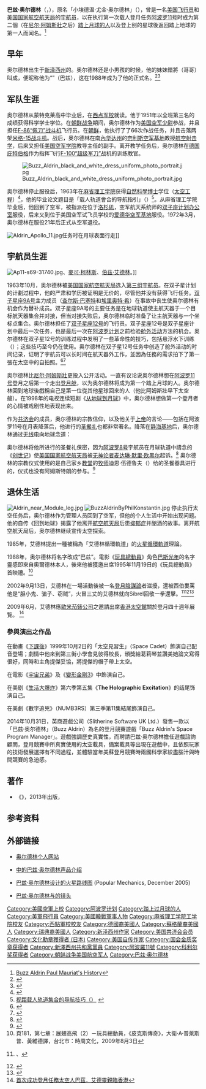 <!--{{Link style|time=2015-12-13T13:26:28+00:00}}-->
{{noteTA
| T = zh-cn:巴兹·奥尔德林;zh-hk:巴茲·艾德靈;zh-tw:伯茲·艾德林;
| G1 = US
| 1 = zh-cn:巴兹·奥尔德林;zh-hk:巴茲·艾德靈;zh-tw:伯茲·艾德林;
| 2 = zh-cn:奥尔德林;zh-hk:艾德靈;zh-tw:艾德林;
| 3 = zh-cn:埃德温;zh-hk:艾德溫;zh-tw:愛德溫;
| 4 = zh-cn:尼尔·阿姆斯特朗; zh-hk:尼爾·岩士唐; zh-tw:尼爾·阿姆斯壯;
| 5 = zh-cn:阿姆斯特朗; zh-hk:岩士唐; zh-tw:阿姆斯壯;
}}
{{宇航员信息框
| 姓名                  =-{zh-cn:巴兹·奥尔德林;zh-hk:巴茲·艾德靈;zh-tw:伯茲·艾德林;}-
| 照片                  =Aldrin.jpg
| 标题                  =美国国家航空航天局宇航员
| 国籍                  ={{USA}}
| 状态                  =已退役
| 出生日期          ={{Birth date and age|1930|01|20}}
| 死亡日期          ={{Death date and age|2021|04|28}}
| 出生地点          =[[File:US_flag_48_stars.svg|25px]] [[美国|美国]][[新泽西州|新泽西州]][[蒙特克莱尔|蒙特克莱尔]]
| 之前职业          =[[战斗机飞行员|战斗机飞行员]]
| 军阶                  =[[上校|上校]]（[[美国空军|美国空军]]）
| 选择                  =[[第三组宇航员|第三组宇航员]]
| 太空时间          =12天1小时52分钟
| 任务                  =[[双子星座12号|双子星座12号]]、[[阿波罗11号|阿波罗11号]]
| 任务徽章          =[[File:Gemini_12_insignia.png|30px]]<br/>[[File:Apollo_11_insignia.png|30px]]
| 退役日期          =1972年3月
| signature     = Buzz Aldrin Autograph.svg
}}

'''巴兹·奥尔德林 '''（{{lang-en|Buzz Aldrin}}，{{bd|1930年|1月20日|catIdx=A}}），原名「小埃德温·尤金·奥尔德林」（{{lang|en|Edwin Eugene Aldrin, Jr.}}），曾是一名[[美国|美国]][[飞行员|飞行员]]和[[美国国家航空航天局|美国国家航空航天局]]的[[宇航员|宇航员]]，以在执行第一次载人登月任务[[阿波罗11号|阿波罗11号]]时成为第二個（在[[尼尔·阿姆斯壯|尼尔·阿姆斯壯]]之后）[[阿波罗宇航员列表#曾登月的宇航员|踏上月球的人]]以及登上别的星球後返回踏上地球的第一人而闻名。<ref>[https://web.archive.org/web/20170114000333/http://www.et97.com/view/889909.htm Buzz Aldrin Paul Mauriat's History]</ref>

== 早年 ==
奥尔德林出生于[[新泽西州|新泽西州]]的{{lang|en|Glen Ridge}}。奥尔德林还是小男孩的时候，他的妹妹錯將{{lang|en|brother}}（哥哥）叫成{{lang|en|buzzer}}，便昵称他为“{{lang|en|Buzz}}”（巴兹），这在1988年成为了他的正式名。<ref>{{Cite web |url=http://www.buzzaldrin.com/about/faq/ |title=Who is the astronaut in the famous visor shot |access-date=2006-06-27 |archive-date=2008-10-15 |archive-url=https://web.archive.org/web/20081015054041/http://www.buzzaldrin.com/about/faq/ |dead-url=no }}</ref><ref name="Chaikin">{{cite book|last=Chaikin|first=Andrew|authorlink=Andrew Chaikin|title=A Man on the Moon|url=https://archive.org/details/manonmoonvoyages0000chai_j2v4|year=2007|publisher=Penguin|page=[https://archive.org/details/manonmoonvoyages0000chai_j2v4/page/585 585]|isbn=014311235X|language=en}}</ref>

== 军队生涯 ==
奥尔德林从蒙特克莱高中毕业后，在[[西点军校|西点军校]]就读。他于1951年以全班第三名的成绩获得科学学士学位。在[[朝鲜战争|朝鲜战争]]期间，奥尔德林作为[[美国空军|美国空军]][[少尉|少尉]]参战，并且担任[[F-86佩刀战斗机|F-86“佩刀”战斗机]]飞行员。在[[朝鲜|朝鲜]]，他执行了了66次作战任务，并且击落两架[[米格-15|米格-15]][[战斗机|战斗机]]。战后，奥尔德林在南[[內华达州|內华达州]]的[[奈利斯空军基地|奈利斯空军基地]]教授[[火炮|航空射击学]]，后来又担任[[美国空军学院|美国空军学院]]教导主任的副手。离开教学任务后，奥尔德林在[[德国|德国]][[庇特伯格|庇特伯格]]作为指挥飞行[[F-100_超级軍刀|F-100“超级军刀”]]战机的训练教官。

[[File:Buzz_Aldrin_black_and_white_dress_uniform_photo_portrait.jpg|thumb]]

奥尔德林停止服役后，1963年在[[麻省理工学院|麻省理工学院]]获得[[自然科學博士|自然科學博士]]学位（[[太空工程|太空工程]]）<ref>{{cite web|url=http://www.jsc.nasa.gov/Bios/htmlbios/aldrin-b.html|title=Astronaut Bio: Buzz Aldrin|work=[[林顿·约翰逊太空中心|Lyndon B. Johnson Space Center]]|publisher=[[美国国家航空航天局|nasa.gov]]|date=JANUARY 1996|language=en|access-date=2016-04-26|archive-date=2016-03-03|archive-url=https://web.archive.org/web/20160303214952/http://www.jsc.nasa.gov/Bios/htmlbios/aldrin-b.html|dead-url=no}}</ref>，他的毕业论文题目是「载人轨道會合的导航指引」（{{lang|en|Line-of-sight guidance techniques for manned orbital rendezvous}}）<ref>[https://dspace.mit.edu/bitstream/1721.1/12652/1/28555330.pdf 视距载人轨道集合的导航技巧（{{lang|en|Line-of-sight guidance techniques for manned orbital rendezvous}}）] {{webarchive|url=https://web.archive.org/web/20060526180856/https://dspace.mit.edu/bitstream/1721.1/12652/1/28555330.pdf |date=2006-05-26 }}</ref>。从麻省理工学院毕业后，他回到了空军，被指派在位于[[洛杉矶|洛杉矶]]，空军航天系统师的[[双子座计划办公室|双子座计划办公室]]服役，后来又到位于美国空军试飞员学校的[[爱德华空军基地|爱德华空军基地]]服役。1972年3月，奥尔德林在服役21年后正式从空军退役。

[[File:Aldrin_Apollo_11.jpg|thumb]]任务时在月球表面行走]]

== 宇航员生涯 ==
[[File:Ap11-s69-31740.jpg|thumb]]、[[麥可·柯林斯|麥可·柯林斯]]、[[伯茲·艾德林|伯茲·艾德林]]。]]

1963年10月，奥尔德林被[[美国国家航空航天局|美国国家航空航天局]]选入[[第三组宇航员|第三组宇航员]]。在双子星计划的计劃过程中，他的严肃和学历被证明是无价的，尽管他并没有获得飞行任务。[[双子星座9A号|双子星座9A号]]主力成员（[[查尔斯·巴塞特|查尔斯·巴塞特]]和[[埃里奥特·希|埃里奥特·希]]）在事故中丧生使奥尔德林有机会作为替补成员。双子星座9A号的主要任务是在地球轨道使主航天器于一个目标航天器集合并对接，但当对接失败后，奥尔德林临时准备了让主航天器与一个坐标点集合。奥尔德林担任了[[双子星座12号|双子星座12号]]的飞行员。双子星座12号是双子星座计划中最后一次任务，也是最后一次在[[阿波罗计划|阿波罗计划]]之前检验[[舱外活动|舱外活动]]方法的机会。奥尔德林在双子星12号的训练过程中发明了一些革命性的技巧，包括悬浮水下训练（{{lang|en|neutrally-buoyant underwater training}}）；这些技巧至今仍在使用。奥尔德林在双子星12号任务中创造了舱外活动的时间记录，证明了宇航员可以长时间在航天器外工作，並因為任務的需求拍下了第一張在太空中的自拍照。<ref>{{Cite web |url=http://news.ltn.com.tw/news/world/breakingnews/1060307 |title=史上第一人！艾德林在太空玩自拍 |access-date=2016-11-12 |archive-date=2022-01-18 |archive-url=https://web.archive.org/web/20220118014038/https://news.ltn.com.tw/news/world/breakingnews/1060307 |dead-url=no }}</ref><ref>{{Cite web |url=https://twitter.com/TheRealBuzz/status/490293546851635201 |title=Buzz Aldrin twitter |access-date=2016-11-12 |archive-date=2021-03-08 |archive-url=https://web.archive.org/web/20210308220047/https://twitter.com/TheRealBuzz/status/490293546851635201 |dead-url=no }}</ref>

奥尔德林比[[尼尔·阿姆斯壯|尼尔·阿姆斯壯]]更投入公开活动。一直有议论说奥尔德林想在[[阿波罗11号|阿波罗11号]]登月之后第一个走出[[阿波罗登月舱|登月舱]]，以为奥尔德林将成为第一个踏上月球的人。奥尔德林回到地球後戲稱自己是第一位從其他星球回來的人（他比阿姆斯壯早下太空艙）。在1998年的电视连续短剧《[[从地球到月球_(电视短剧)|从地球到月球]]》中，奥尔德林想做第一个登月者的心情被戏剧性地表现出来。

作为[[共济会|共济会]]的成员，奥尔德林的宗教信仰，以及他关于[[上帝|上帝]]的言论——包括在阿波罗11号在月表降落后，他进行的[[圣餐礼|圣餐礼]]也都非常著名。降落在[[静海基地|静海基地]]后，奥尔德林通过[[无线电|无线电]]向地球念道：

{{Cquote 2|我想利用这个机会让所有正在听的人，不论他们是谁或在哪里，静下来，回顾一下过去几小时所发生的一切，并以他或者她自己的方式表示感恩。|<ref>{{cite web | url=http://ngm.nationalgeographic.com/print/1969/12/moon-landing/astronauts-text | title=Man Walks on Another World | publisher=國家地理頻道National Geographic | date=1969-12 | accessdate=2016-04-26 | author1=Neil A. Armstrong | author2=Edwin E. Aldrin, Jr., | author3=Michael Collins|language=en |quote= 原文："I'd like to take this opportunity to ask every person listening in, whoever and wherever they may be, to pause for a moment and contemplate the events of the past few hours, and to give thanks in his or her own way." }}</ref>}}

奥尔德林将他所进行的圣餐礼保密，因为[[阿波罗8号|阿波罗8号]]宇航员在月球轨道中禱念的《[[创世记|创世记]]》使[[美国国家航空航天局|美国国家航空航天局]]被[[无神论|无神论者]][[麦达琳·默里·欧黑尔|麦达琳·默里·欧黑尔]]起诉。<ref>{{lang|en|Chaikin, Andrew. ''A Man On The Moon''}}</ref> 奥尔德林的宗教仪式使用的是自己家乡[[教堂|教堂]]的[[牧师|牧师]]迪恩·伍德鲁夫（{{lang|en|Dean Woodruff}}）给的圣餐器具进行的，仪式也没有阿姆斯特朗的参与。<ref>{{lang|en|"First on the Moon -- A Voyage with Neil Armstrong, Michael Collins, Edwin E. Aldrin Jr", written with Gene Farmer and Dora Jane Hamblin, epilogue by Arthur C. Clark. Michael Joseph Ltd, London (1970), page 251}}</ref>
{{video|filename=A11v 1094228.ogv|title=巴兹·奥尔德林踏上月球|description=[[阿波罗11号|阿波罗11号]]任务中的镜头|format=[[Ogg|Ogg]]}}

== 退休生活 ==
[[File:Aldrin_near_Module_leg.jpg|thumb]]
[[File:BuzzAldrinByPhilKonstantin.jpg|thumb]]
停止执行太空任务后，奥尔德林作为管理人员回到了空军，但他的个人生活中开始出现问题。他的自传《回到地球》揭露了他离开[[美国国家航空航天局|航空航天局]]后患[[抑郁症|抑郁症]]并酗酒的故事。离开航空航天局后，奥尔德林继续宣传太空探索。

1985年，艾德林提出一種被稱為「艾德林循環軌道」的[[火星循環軌道|火星循環軌道]]理論。

1988年，奥尔德林将名字改成“巴兹”。電影《[[玩具總動員|玩具總動員]]》角色[[巴斯光年|巴斯光年]]的名字靈感即來自奧爾德林本人，後來他被獲邀出席1995年11月19日的《玩具總動員》首映禮。<ref>頁181，第七章：展翅高飛（2）－玩具總動員，《皮克斯傳奇》，大衛·A·普萊斯普、黃維德譯，台北市：時周文化，2009年8月3日</ref>

2002年9月13日，艾德林在一場活動後被一名[[登月陰謀論|登月陰謀論]]者{{tsl|en|Bart Sibrel|巴特·西伯婁}}滋擾，還被西伯婁罵他是“胆小鬼、骗子、窃贼”，火冒三丈的艾德林就向Sibrel回敬一拳還擊。<ref>{{cite news | url=http://news.bbc.co.uk/2/hi/americas/2272321.stm | title=Ex-astronaut escapes assault charge | publisher=[[英國廣播公司|BBC News]] | date=21 September 2002 | accessdate=2016-04-26 | language=en | archive-date=2017-11-19 | archive-url=https://web.archive.org/web/20171119183030/http://news.bbc.co.uk/2/hi/americas/2272321.stm | dead-url=no }}{{youtube|tTd17alnD34}}、{{youtube|wptn5RE2I-k}}</ref><ref>{{cite news | url=http://www.foxnews.com/story/2002/09/13/astronaut-assault-hoax.html | title=The Astronaut Assault Hoax | publisher=FoxNews | date=September 13, 2002 | accessdate=2016-04-26 | language=en | archive-date=2018-09-29 | archive-url=https://web.archive.org/web/20180929162918/http://www.foxnews.com/story/2002/09/13/astronaut-assault-hoax.html | dead-url=no }}</ref><ref>{{Cite web |url=http://www.huffingtonpost.com/2009/07/20/buzz-aldrin-punches-moon_n_241664.html |title=存档副本 |access-date=2013-04-16 |archive-date=2018-08-14 |archive-url=https://web.archive.org/web/20180814114539/https://www.huffingtonpost.com/2009/07/20/buzz-aldrin-punches-moon_n_241664.html |dead-url=no }}</ref>

2009年6月，艾德林應[[歐米茄錶公司|歐米茄錶公司]]之邀請出席[[香港太空館|香港太空館]]關於登月四十週年展覽。
<ref>[http://www.omegawatches.com.hk/index.php?id=81&L=2&tx_ttnews 首次成功登月任務太空人巴茲．艾德靈親臨香港]{{dead link|date=2017年12月 |bot=InternetArchiveBot |fix-attempted=yes }}</ref>

=== 參與演出之作品 ===
在動畫《[[下課後|下課後]]》1999年10月2日的「太空見習生」（Space Cadet）飾演自己配音登場；劇情中他來到第三街小學會見彼得校長，頒獎給葛莉琴並讚美她論文寫得很好，同時和主角提傑妥協，將提傑的帽子帶上太空。

在電影《[[宇宙兄弟|宇宙兄弟]]》及《[[變形金剛3|變形金剛3]]》中飾演自己。

在美剧《[[生活大爆炸|生活大爆炸]]》第六季第五集《'''The Holographic Excitation'''》的结尾饰演自己。

在美劇《數字追兇》（NUMB3RS）第三季第11集結尾飾演自己。

2014年10月31日，英商遊戲公司{{tsl|en|Slitherine Strategies|Slitherine策略}}（Slitherine Software UK Ltd.）發售一款以「巴兹·奥尔德林」（Buzz Aldrin）為名的登月競賽遊戲「Buzz Aldrin's Space Program Manager」。遊戲強調歷史真實性，而聘請巴兹·奥尔德林擔任遊戲諮詢顧問，登月競賽中所真實使用的太空載具，備案載具等出現在遊戲中，且依照玩家的技術發展選擇有不同過程，並體驗當年美蘇登月競賽時兩國科學家絞盡腦汁與時間競賽的急迫感。

==著作==
*《{{tsl|en|Mission to Mars: My Vision for Space Exploration|火星任務：對太空探索我的觀點}}》，2013年出版，

== 参考资料 ==
{{reflist}}

== 外部链接 ==
{{Commonscat|Buzz Aldrin}}
* {{En icon}}[http://www.buzzaldrin.com/ 奥尔德林个人网站] {{Wayback|url=http://www.buzzaldrin.com/ |date=20210210163825 }}
* {{En icon}}[https://web.archive.org/web/20171102030645/http://www.spacefacts.de/bios/astronauts/english/aldrin_buzz.htm {{lang|en|Spacefacts}}中的巴兹·奥尔德林声品介绍]
* {{En icon}}[https://web.archive.org/web/20060614003045/http://www.popularmechanics.com/science/space/2076326.html 巴兹·奥尔德林设计的火星路线图] (Popular Mechanics, December 2005)
* {{En icon}}[https://web.archive.org/web/20060702145547/http://www.spikedhumor.com/articles/24104/Buzz_Aldrin_Defends_Moon_Landing_With_His_Fists.html 巴兹·奥尔德林与{{lang|en|Bart Sibrel}}的镜头]

{{登月宇航员}}
{{第三组宇航员}}

{{Authority control}}
{{DEFAULTSORT:Aldrin, Buzz}}
[[Category:美國空軍上校|Category:美國空軍上校]]
[[Category:阿波罗计划|Category:阿波罗计划]]
[[Category:踏上过月球的人|Category:踏上过月球的人]]
[[Category:美軍飛行員|Category:美軍飛行員]]
[[Category:美國韓戰軍事人物|Category:美國韓戰軍事人物]]
[[Category:麻省理工学院工学院校友|Category:麻省理工学院工学院校友]]
[[Category:西點軍校校友|Category:西點軍校校友]]
[[Category:德國裔美國人|Category:德國裔美國人]]
[[Category:蘇格蘭裔美國人|Category:蘇格蘭裔美國人]]
[[Category:瑞典裔美國人|Category:瑞典裔美國人]]
[[Category:新泽西州作家|Category:新泽西州作家]]
[[Category:美国共济会会员|Category:美国共济会会员]]
[[Category:文化勳章獲得者_(日本)|Category:文化勳章獲得者 (日本)]]
[[Category:美国自传作家|Category:美国自传作家]]
[[Category:国会金质奖章获得者|Category:国会金质奖章获得者]]
[[Category:新澤西州共和黨黨員|Category:新澤西州共和黨黨員]]
[[Category:阿波羅11號|Category:阿波羅11號]]
[[Category:科利尔奖获得者|Category:科利尔奖获得者]]
[[Category:朝鲜战争美国航空军人|Category:朝鲜战争美国航空军人]]
[[Category:巴兹·奥尔德林|Category:巴兹·奥尔德林]]